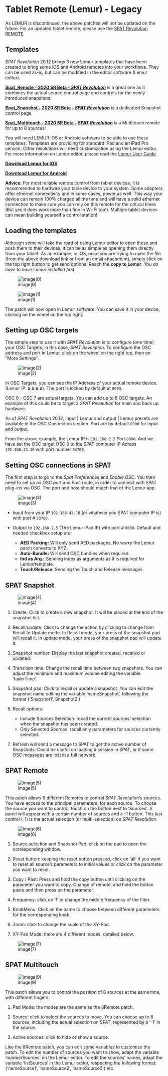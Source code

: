 # Tablet Remote (Lemur) - Legacy

:::{.callout-warning}
 As LEMUR is discontinued, the above patches will not be updated on the future. For an updated tablet remote, please use the [SPAT Revolution REMOTE](ThirdParty_SPATRevolution_Remote).
:::

## Templates

_SPAT Revolution_ 20.12 brings 3 new Lemur templates that have been created to bring some iOS and Android remotes into your workflows. 
They can be used as-is, but can be modified in the editor software (Lemur editor).

[**Spat_Remote - 2020 SR Beta - _SPAT Revolution_**](https://public.3.basecamp.com/p/aWJ2wnHxpGGQZJ6CL8VE4yB9) is a great one as it combines the actual source control page and controls for the newly introduced snapshots.

 [**Spat_Snapshot - 2020 SR Beta - _SPAT Revolution_**](https://public.3.basecamp.com/p/L8xYp9jzJ1DRh76fcBcuH4fG)  is a dedicated Snapshot control page.
 
[**Spat_Multitouch - 2020 SR Beta - _SPAT Revolution_**](https://public.3.basecamp.com/p/XftQefeGH9AsqLmum1N12boA) is a Multitouch remote for up to 8 sources!


You will need LEMUR iOS or Android software to be able to use these templates. 
Templates are providing for standard iPad and an iPad Pro version. 
Other resolutions will need customization using the Lemur editor. For more information on Lemur editor, please read the [Lemur User Guide](https://liine.net/assets/files/lemur/Lemur-User-Guide.pdf).
 
[**Download Lemur for iOS**](https://apps.apple.com/us/app/lemur/id481290621?ls=1)

[**Download Lemur for Android**](https://play.google.com/store/apps/details?id=net.liine.lemurapp) 

:::{.callout-note}
**Advice:** For most reliable remote control from tablet devices, it is recommended to hardwire your table device to your system. Some adapters offer ethernet connectivity and in some cases, power as well. This way your device can remain 100% charged all the time and will have a solid ethernet connection to make sure you can rely on this remote for the critical times (But yes it does work more than fine in Wi-Fi too!). Multiple tablet devices can mean building yourself a control station!
:::

## Loading the templates

Although some will take the road of using Lemur editor to open these and push them to their devices, it can be as simple as opening them directly from your tablet. 
As an example, in iOS, once you are trying to open the file (from the above download link or from an email attachment), simply click on the top right button to get send options. 
Reach the **copy to Lemur**. 
_You do have to have Lemur installed first._

![image(0)](https://media.githubusercontent.com/media/FLUX-SE/doc_images/main/SpatR/ThirdParty/LemurImportPatch.png)

![image(1)](https://media.githubusercontent.com/media/FLUX-SE/doc_images/main/SpatR/ThirdParty/LemurImportPatchMenu.png)

The patch will now open in Lemur software. 
You can save it in your device, clicking on the wheel on the top right.

## Setting up OSC targets

The simple step to use it with _SPAT Revolution_ is to configure (one time) your OSC Targets, in this case, _SPAT Revolution_. 
To configure the OSC address and port in Lemur, click on the wheel on the right top, then on “More Settings”.

![image(2)](https://media.githubusercontent.com/media/FLUX-SE/doc_images/main/SpatR/ThirdParty/LemurOSCSettings.png)

In OSC Targets, you can see the IP Address of your actual remote device. (Lemur IP: **x.x.x.x**). 
The port is locked by default at ```8000```. 

OSC 0 - OSC 7 are actual targets. 
You can add up to 8 OSC targets. 
An example of this could be to target 2 _SPAT Revolution_ for main and back up hardware.

As of _SPAT Revolution_ 20.12, input | Lemur and output | Lemur presets are available in the OSC Connection section. Port are by default ```8000``` for input and output.

From the above example, the Lemur IP is ```192.168.2.5``` Port ```8000```. 
And we have set the OSC target OSC 0 to the SPAT computer IP Adress ```192.168.43.10``` with port number ```53700```. 


## Setting OSC connections in SPAT

The first step is to go to the _Spat Preferences_ and _Enable OSC_.
You then need to set up an OSC port and host route, in order to connect with SPAT plug-ins via OSC. 
The port and host should match that of the Lemur app.


![image(3)](https://media.githubusercontent.com/media/FLUX-SE/doc_images/main/SpatR/ThirdParty/LemurOSCConnectionsMatrix.png)

- Input from your IP ```192.168.43.10``` (or whatever you SPAT computer IP is) with port # ```53700```.

- Output to ```192.168.2.5``` (The Lemur iPad IP) with port # ```8000```. Default and needed checkbox setup are: 

    - **AED Packing:** Will only send AED packages. No worry the Lemur patch converts to XYZ.
    - **Auto-Bundle:** Will send OSC bundles when required.
    - **Ind as Arg.:** Sending index as arguments as it is required for Lemur/template.
    - **Touch/Release:** Sending the Touch and Release messages.


## SPAT Snapshot

![image(4)](https://media.githubusercontent.com/media/FLUX-SE/doc_images/main/SpatR/ThirdParty/LemurSnapshots.png)

1. Create: Click to create a new snapshot. It will be placed at the end of the snapshot list.

2. Recall/update: Click to change the action by clicking to change from Recall to Update  mode. In Recall mode, your press of the snapshot pad will recall it. In update mode, your press of the snapshot pad will update it.

3. Snapshot number: Display the last snapshot created, recalled or updated.

4. Transition time: Change the recall time between two snapshots. You can adjust the minimum and maximum volume editing the variable ‘faderTime’.

5. Snapshot pad: Click to recall or update a snapshot. You can edit the snapshot name editing the variable ‘nameSnapshot’, following the format  {‘Snapshot1’, Snapshot2’}

6. Recall options:
    - Include Sources  Selection: recall the current sources’ selection when the snapshot has  been created. 
    - Only Selected Sources: recall only parameters for sources currently selected.

7. Refresh will send a message to SPAT to get the active number of Snapshots. Could be useful on loading a session in SPAT, or if some OSC messages are lost in a full network.

## SPAT Remote

![image(5)](https://media.githubusercontent.com/media/FLUX-SE/doc_images/main/SpatR/ThirdParty/LemurRemote.png)

This patch allows 8 different Remotes to control _SPAT Revolution_’s sources. 
You have access to the principal parameters, for each source. 
To choose the source you want to control, touch on the button next to ‘Sources’. 
A panel will appear with a certain number of sources and a -1 button. 
This last  control (-1) is the actual selection (or multi-selection) on _SPAT Revolution_.

![image(6)](https://media.githubusercontent.com/media/FLUX-SE/doc_images/main/SpatR/ThirdParty/LemurRemoteExplanation.png)


1. Source selection and Snapshot Pad: click on the pad to open the corresponding window.

2. Reset button: keeping the reset button pressed, click on ‘all’ if you want to reset all source’s parameters to initial values or click on the parameter you want to reset.

3. Copy / Past: Press and hold the copy button until clicking on the parameter you want to copy. Change of remote, and hold the button paste and then press on the parameter.

4. Frequency: click on ‘f’ to change the middle frequency of the filter.

5. KnobMenu: Click on the name to choose between different parameters for the
    corresponding knob.
    
6. Zoom: click to change the scale of the XY-Pad.

7. XY-Pad Mode: there are 4 different modes, detailed below.

![image(7)](https://media.githubusercontent.com/media/FLUX-SE/doc_images/main/SpatR/ThirdParty/LemurXYPadModes.png)
  

## SPAT Multitouch

![image(9)](https://media.githubusercontent.com/media/FLUX-SE/doc_images/main/SpatR/ThirdParty/LemurMultitouch.png)

This patch allows you to control the position of 8 sources at the same time, with different fingers.

1. Pad Mode: the modes are the same as the 8Remote patch.

2. Source: click to select the sources to move. You can choose up to 8 sources, including the actual selection on SPAT, represented by a ‘-1’ in the  source.

3. Active sources: click to hide or show a source.

Like the 8Remote patch, you can edit some variables to customize the patch.
To edit the number of sources you want to show, adapt the variable ‘numberSources’ on the Lemur editor. To edit the sources’ names, adapt the variable  ‘listSources’ in the Lemur editor, respecting the following format:  {‘nameSource1’, ‘nameSource2’, ‘nameSource3’} etc.
